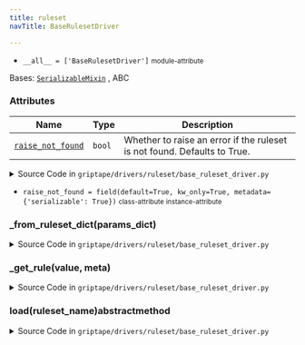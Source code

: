 ```yaml
---
title: ruleset
navTitle: BaseRulesetDriver

---
```


-   `__all__ = ['BaseRulesetDriver']` <small>module-attribute</small>  <span id="griptape.drivers.ruleset.__all__"></span> 

<span id="griptape.drivers.ruleset.BaseRulesetDriver"></span>

Bases:
 [`SerializableMixin`](../../mixins/serializable_mixin.mdx#griptape.mixins.serializable_mixin.SerializableMixin "SerializableMixin (griptape.mixins.serializable_mixin.SerializableMixin)")
, <span title="abc.ABC">ABC</span>

### Attributes

| Name                                                                                                                                                                                                                                                                                                                                             | Type   | Description                                                                   |
| ------------------------------------------------------------------------------------------------------------------------------------------------------------------------------------------------------------------------------------------------------------------------------------------------------------------------------------------------ | ------ | ----------------------------------------------------------------------------- |
| <a href="./#griptape.drivers.ruleset.BaseRulesetDriver.raise_not_found" title="raise_not_found = field(default=True, kw_only=True, metadata={'serializable': True})           class-attribute       instance-attribute    (griptape.drivers.ruleset.BaseRulesetDriver.raise_not_found)"><code class="language-python">raise_not_found</code></a> | `bool` | Whether to raise an error if the ruleset is not found. Defaults to True.<br/> |

<details><summary>Source Code in <code>griptape&#47;drivers&#47;ruleset&#47;base_ruleset_driver.py</code></summary>

```python
@define
class BaseRulesetDriver(SerializableMixin, ABC):
    """Base class for ruleset drivers.

    Attributes:
        raise_not_found: Whether to raise an error if the ruleset is not found. Defaults to True.
    """

    raise_not_found: bool = field(default=True, kw_only=True, metadata={"serializable": True})

    @abstractmethod
    def load(self, ruleset_name: str) -> tuple[list[BaseRule], dict[str, Any]]: ...

    def _from_ruleset_dict(self, params_dict: dict[str, Any]) -> tuple[list[BaseRule], dict[str, Any]]:
        return [
            self._get_rule(rule["value"], rule.get("meta", {})) for rule in params_dict.get("rules", [])
        ], params_dict.get("meta", {})

    def _get_rule(self, value: Any, meta: dict[str, Any]) -> BaseRule:
        from griptape.rules import JsonSchemaRule, Rule

        return JsonSchemaRule(value=value, meta=meta) if isinstance(value, dict) else Rule(value=str(value), meta=meta)
```

</details>

-   `raise_not_found = field(default=True, kw_only=True, metadata={'serializable': True})` <small>class-attribute</small> <small>instance-attribute</small>  <span id="griptape.drivers.ruleset.BaseRulesetDriver.raise_not_found"></span> 

<span id="griptape.drivers.ruleset.BaseRulesetDriver._from_ruleset_dict"></span>

### \_from_ruleset_dict(params_dict)

<details><summary>Source Code in <code>griptape&#47;drivers&#47;ruleset&#47;base_ruleset_driver.py</code></summary>

```python
def _from_ruleset_dict(self, params_dict: dict[str, Any]) -> tuple[list[BaseRule], dict[str, Any]]:
    return [
        self._get_rule(rule["value"], rule.get("meta", {})) for rule in params_dict.get("rules", [])
    ], params_dict.get("meta", {})
```

</details>

<span id="griptape.drivers.ruleset.BaseRulesetDriver._get_rule"></span>

### \_get_rule(value, meta)

<details><summary>Source Code in <code>griptape&#47;drivers&#47;ruleset&#47;base_ruleset_driver.py</code></summary>

```python
def _get_rule(self, value: Any, meta: dict[str, Any]) -> BaseRule:
    from griptape.rules import JsonSchemaRule, Rule

    return JsonSchemaRule(value=value, meta=meta) if isinstance(value, dict) else Rule(value=str(value), meta=meta)
```

</details>

<span id="griptape.drivers.ruleset.BaseRulesetDriver.load"></span>

### load(ruleset_name)abstractmethod

<details><summary>Source Code in <code>griptape&#47;drivers&#47;ruleset&#47;base_ruleset_driver.py</code></summary>

```python
@abstractmethod
def load(self, ruleset_name: str) -> tuple[list[BaseRule], dict[str, Any]]: ...
```

</details>
